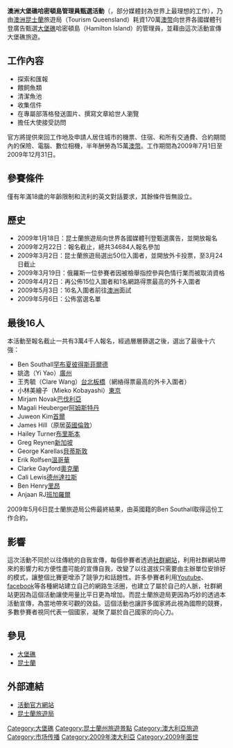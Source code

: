 '''澳洲大堡礁哈密頓島管理員甄選活動'''（{{lang-en|The Best Job In The World}}，部分媒體封為世界上最理想的工作），乃由[[澳洲|澳洲]][[昆士蘭|昆士蘭]]旅遊局（Tourism Queensland）耗資170萬[[澳幣|澳幣]]向世界各國媒體刊登廣告甄選[[大堡礁|大堡礁]]哈密頓島（Hamilton Island）的管理員，並藉由這次活動宣傳大堡礁旅遊。

== 工作內容 ==
*探索和匯報
*餵飼魚類
*清潔魚池
*收集信件
*在專屬部落格發送圖片、撰寫文章給世人瀏覽
*擔任大使接受訪問

官方將提供來回工作地及申請人居住城市的機票、住宿、和所有交通費、合約期間內的保險、電腦、數位相機，半年酬勞為15萬[[澳幣|澳幣]]。工作期間為2009年7月1日至2009年12月31日。

== 參賽條件 ==
僅有年滿18歲的年齡限制和流利的英文對話要求，其餘條件皆無設立。

== 歷史 ==
*2009年1月18日：昆士蘭旅遊局向世界各國媒體刊登甄選廣告，並開放報名
*2009年2月22日：報名截止，總共34684人報名參加
*2009年3月2日：昆士蘭旅遊局選出50位入圍者，並開放外卡投票，至3月24日截止
*2009年3月19日：俄羅斯一位參賽者因被檢舉指控參與色情行業而被取消資格
*2009年4月2日：再公佈15位入圍者和1名網路得票最高的外卡入圍者
*2009年5月3日：16名入圍者前往[[澳洲|澳洲]]面試
*2009年5月6日：公佈當選名單

== 最後16人 ==
本活動至報名截止一共有3萬4千人報名，經過層層篩選之後，選出了最後十六強：

*Ben Southall{{UK}}[[罕布夏|罕布夏]][[彼得斯菲爾德|彼得斯菲爾德]]
*姚逸（Yi Yao）{{PRC}}[[廣州|廣州]]
*王秀毓（Clare Wang）{{ROC}}[[新北市|台北]][[板橋區_(新北市)|板橋]]（網絡得票最高的外卡入圍者）
*小林美繪子（Mieko Kobayashi）{{JAP}}[[東京|東京]]
*Mirjam Novak{{GER}}[[巴伐利亞|巴伐利亞]]
*Magali Heuberger{{NED}}[[阿姆斯特丹|阿姆斯特丹]]
*Juweon Kim{{KOR}}[[首爾|首爾]]
*James Hill{{AUS}}（原居[[英國|英國]][[倫敦|倫敦]]）
*Hailey Turner{{AUS}}[[布里斯本|布里斯本]]
*Greg Reynen{{SIN}}[[新加坡|新加坡]]
*George Karellas{{IRE}}[[貝蒂斯敦|貝蒂斯敦]]
*Erik Rolfsen{{CAN}}[[溫哥華|溫哥華]]
*Clarke Gayford{{NZ}}[[奧克蘭|奧克蘭]]
*Cali Lewis{{USA}}[[德克薩斯州|德州]][[達拉斯|達拉斯]]
*Ben Henry{{FRA}}[[里昂|里昂]]
*Anjaan RJ{{IND}}[[班加羅爾|班加羅爾]]

2009年5月6日昆士蘭旅遊局公佈最終結果，由英國籍的Ben Southall取得這份工作合約。

== 影響 ==
這次活動不同於以往傳統的自我宣傳，每個參賽者透過[[社群網站|社群網站]]，利用社群網站帶來的影響力和方便性盡可能的宣傳自我，改變了以往選拔只需要由主辦單位安排好的模式，讓整個比賽更增添了競爭力和話題性。許多參賽者利用[[Youtube|Youtube]]、[[facebook|facebook]]等各種網站建立自己的網路生活圈，也建立了屬於自己的人脈，社群網站更因為這個活動讓使用量比平日更為增加。而昆士蘭旅遊局更因為巧妙的透過本活動宣傳，為當地帶來可觀的效益。這個活動也讓許多國家將此視為國際的競賽，多數參賽者視同代表一個國家，凝聚了屬於自己國家的向心力。

== 參見 ==
*[[大堡礁|大堡礁]]
*[[昆士蘭|昆士蘭]]

== 外部連結 ==
*[http://www.islandreefjob.com/ 活動官方網站]{{Wayback|url=http://www.islandreefjob.com/ |date=20120617231329 }}
*[http://www.queensland.com.tw/ 昆士蘭旅遊局]{{Wayback|url=http://www.queensland.com.tw/ |date=20150108204713 }}

{{DEFAULTSORT:Best Job In The World}}
[[Category:大堡礁|Category:大堡礁]]
[[Category:昆士蘭州旅遊景點|Category:昆士蘭州旅遊景點]]
[[Category:澳大利亞旅遊|Category:澳大利亞旅遊]]
[[Category:市场传播|Category:市场传播]]
[[Category:2009年澳大利亞|Category:2009年澳大利亞]]
[[Category:2009年面世|Category:2009年面世]]